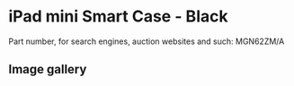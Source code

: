 
# iPad mini Smart Case - Black

Part number, for search engines, auction websites and such: MGN62ZM/A

## Image gallery

<div style={{ width: '100%', maxWidth: '768px' }}>
<GalleryComponent
    images={[
      {
        original: "/everysource/MGN62.webp",
        thumbnail: "/everypreview/MGN62.webp",
      },
      {
        original: "/everysource/MGN62_AV1.webp",
        thumbnail: "/everypreview/MGN62_AV1.webp",
      },
      {
        original: "/everysource/MGN62_AV2.webp",
        thumbnail: "/everypreview/MGN62_AV2.webp",
      },
      {
        original: "/everysource/MGN62_AV3.webp",
        thumbnail: "/everypreview/MGN62_AV3.webp",
      },
      {
        original: "/everysource/MGN62_AV4.webp",
        thumbnail: "/everypreview/MGN62_AV4.webp",
      }
    ]}
  />
</div>